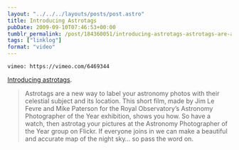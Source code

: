 ```yaml
---
layout: "../../../layouts/posts/post.astro"
title: Introducing Astrotags
pubDate: 2009-09-10T07:46:53+00:00
tumblr_permalink: /post/184360051/introducing-astrotags-astrotags-are-a-new-way
tags: ["linklog"]
format: "video"
---
```


`vimeo: https://vimeo.com/6469344`

[Introducing astrotags][1].

> Astrotags are a new way to label your astronomy photos with their celestial subject and its location. This short film, made by Jim Le Fevre and Mike Paterson for the Royal Observatory&rsquo;s Astronomy Photographer of the Year exhibition, shows you how. So have a watch, then astrotag your pictures at the Astronomy Photographer of the Year group on Flickr. If everyone joins in we can make a beautiful and accurate map of the night sky&hellip; so pass the word on.

[1]: https://vimeo.com/6469344

